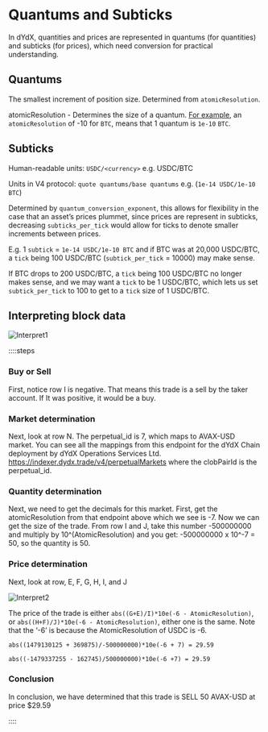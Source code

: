 # Quantums and Subticks


In dYdX, quantities and prices are represented in quantums (for quantities) and subticks (for prices), which need conversion for practical understanding.

## Quantums

The smallest increment of position size. Determined from `atomicResolution`.

atomicResolution - Determines the size of a quantum. [For example](https://github.com/dydxprotocol/v4-testnets/blob/aa1c7ac589d6699124942a66c2362acad2e6f50d/dydx-testnet-4/genesis.json#L5776), an `atomicResolution` of -10 for `BTC`, means that 1 quantum is `1e-10` `BTC`.

## Subticks

Human-readable units: `USDC/<currency>` e.g. USDC/BTC

Units in V4 protocol: `quote quantums/base quantums` e.g. (`1e-14 USDC/1e-10 BTC`)

Determined by `quantum_conversion_exponent`, this allows for flexibility in the case that an asset’s prices plummet, since prices are represent in subticks, decreasing `subticks_per_tick` would allow for ticks to denote smaller increments between prices.

E.g. 1 `subtick` = `1e-14 USDC/1e-10 BTC` and if BTC was at 20,000 USDC/BTC, a `tick` being 100 USDC/BTC (`subtick_per_tick` = 10000) may make sense.

If BTC drops to 200 USDC/BTC, a `tick` being 100 USDC/BTC no longer makes sense, and we may want a `tick` to be 1 USDC/BTC, which lets us set `subtick_per_tick` to 100 to get to a `tick` size of 1 USDC/BTC.

## Interpreting block data

![Interpret1](/interpret_block_data_1.png)


::::steps
### Buy or Sell
First, notice row I is negative. That means this trade is a sell by the taker account. If It was positive, it would be a buy.


### Market determination
Next, look at row N. The perpetual_id is 7, which maps to AVAX-USD market. You can see all the mappings from this endpoint for the dYdX Chain deployment by dYdX Operations Services Ltd. https://indexer.dydx.trade/v4/perpetualMarkets where the clobPairId is the perpetual_id.

### Quantity determination
Next, we need to get the decimals for this market. First, get the atomicResolution from that endpoint above which we see is -7. Now we can get the size of the trade. From row I and J, take this number -500000000 and multiply by 10^(AtomicResolution) and you get: -500000000 x 10^-7 = 50, so the quantity is 50.

### Price determination
Next, look at row, E, F, G, H, I, and J

![Interpret2](/interpret_block_data_2.png)

The price of the trade is either `abs((G+E)/I)*10e(-6 - AtomicResolution)`, or `abs((H+F)/J)*10e(-6 - AtomicResolution)`, either one is the same. Note that the ‘-6’ is because the AtomicResolution of USDC is -6.

`abs((1479130125 + 369875)/-500000000)*10e(-6 + 7) = 29.59`

`abs((-1479337255 - 162745)/500000000)*10e(-6 +7) = 29.59`

### Conclusion
In conclusion, we have determined that this trade is SELL 50 AVAX-USD at price $29.59

::::


